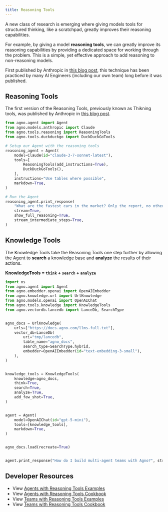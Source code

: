 ```yaml
---
title: Reasoning Tools
---
```


A new class of research is emerging where giving models tools for structured thinking, like a scratchpad, greatly improves their reasoning capabilities.

For example, by giving a model **reasoning tools**, we can greatly improve its reasoning capabilities by providing a dedicated space for working through the problem. This is a simple, yet effective approach to add reasoning to non-reasoning models.

First published by Anthropic in [this blog post](https://www.anthropic.com/engineering/claude-think-tool), this technique has been practiced by many AI Engineers (including our own team) long before it was published.

## Reasoning Tools

The first version of the Reasoning Tools, previously known as Thikning tools, was published by Anthropic in [this blog post](https://www.anthropic.com/engineering/claude-think-tool).

```python claude_reasoning_tools.py
from agno.agent import Agent
from agno.models.anthropic import Claude
from agno.tools.reasoning import ReasoningTools
from agno.tools.duckduckgo import DuckDuckGoTools

# Setup our Agent with the reasoning tools
reasoning_agent = Agent(
    model=Claude(id="claude-3-7-sonnet-latest"),
    tools=[
        ReasoningTools(add_instructions=True),
        DuckDuckGoTools(),
    ],
    instructions="Use tables where possible",
    markdown=True,
)

# Run the Agent
reasoning_agent.print_response(
    "What are the fastest cars in the market? Only the report, no other text.",
    stream=True,
    show_full_reasoning=True,
    stream_intermediate_steps=True,
)
```

## Knowledge Tools

The Knowledge Tools take the Reasoning Tools one step further by allowing the Agent to **search** a knowledge base and **analyze** the results of their actions.

**KnowledgeTools = `think` + `search` + `analyze`**

```python knowledge_tools.py
import os
from agno.agent import Agent
from agno.embedder.openai import OpenAIEmbedder
from agno.knowledge.url import UrlKnowledge
from agno.models.openai import OpenAIChat
from agno.tools.knowledge import KnowledgeTools
from agno.vectordb.lancedb import LanceDb, SearchType


agno_docs = UrlKnowledge(
    urls=["https://docs.agno.com/llms-full.txt"],
    vector_db=LanceDb(
        uri="tmp/lancedb",
        table_name="agno_docs",
        search_type=SearchType.hybrid,
        embedder=OpenAIEmbedder(id="text-embedding-3-small"),
    ),
)


knowledge_tools = KnowledgeTools(
    knowledge=agno_docs,
    think=True,
    search=True,
    analyze=True,
    add_few_shot=True,
)


agent = Agent(
    model=OpenAIChat(id="gpt-5-mini"),
    tools=[knowledge_tools],
    markdown=True,
)


agno_docs.load(recreate=True)


agent.print_response("How do I build multi-agent teams with Agno?", stream=True)
```

## Developer Resources



- View [Agents with Reasoning Tools Examples](/examples/concepts/reasoning/tools)
- View [Agents with Reasoning Tools Cookbook](https://github.com/agno-agi/agno/tree/main/cookbook/reasoning/tools)
- View [Teams with Reasoning Tools Examples](/examples/concepts/reasoning/teams)
- View [Teams with Reasoning Tools Cookbook](https://github.com/agno-agi/agno/tree/main/cookbook/reasoning/teams)